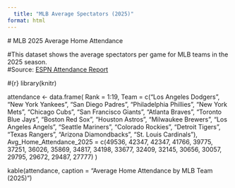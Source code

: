```yaml
---
  title: "MLB Average Spectators (2025)"
format: html
---
```

  
  # MLB 2025 Average Home Attendance
  
  #This dataset shows the average spectators per game for MLB teams in the 2025 season.  
#Source: [ESPN Attendance Report](https://www.espn.com/mlb/attendance?utm_source=chatgpt.com)

#{r}
library(knitr)

attendance <- data.frame(
  Rank = 1:19,
  Team = c("Los Angeles Dodgers", "New York Yankees", "San Diego Padres", 
           "Philadelphia Phillies", "New York Mets", "Chicago Cubs", 
           "San Francisco Giants", "Atlanta Braves", "Toronto Blue Jays", 
           "Boston Red Sox", "Houston Astros", "Milwaukee Brewers", 
           "Los Angeles Angels", "Seattle Mariners", "Colorado Rockies", 
           "Detroit Tigers", "Texas Rangers", "Arizona Diamondbacks", 
           "St. Louis Cardinals"),
  Avg_Home_Attendance_2025 = c(49536, 42347, 42347, 41766, 39775, 37251, 
                               36026, 35869, 34817, 34198, 33677, 32409, 
                               32145, 30656, 30057, 29795, 29672, 29487, 
                               27777)
)

kable(attendance, caption = "Average Home Attendance by MLB Team (2025)")


